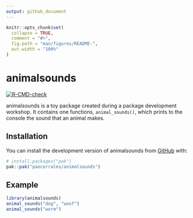 ```yaml
---
output: github_document
---
```


<!-- README.md is generated from README.Rmd. Please edit that file -->

```r
knitr::opts_chunk$set(
  collapse = TRUE,
  comment = "#>",
  fig.path = "man/figures/README-",
  out.width = "100%"
)
```

# animalsounds

<!-- badges: start -->
[![R-CMD-check](https://github.com/paocorrales/animalsounds/actions/workflows/R-CMD-check.yaml/badge.svg)](https://github.com/paocorrales/animalsounds/actions/workflows/R-CMD-check.yaml)
<!-- badges: end -->

animalsounds is a toy package created during a package development workshop.
It contains one functions, `animal_sounds()`, which prints to the console the sound that an animal makes.

## Installation

You can install the development version of animalsounds from [GitHub](https://github.com/) with:

``` r
# install.packages("pak")
pak::pak("paocorrales/animalsounds")
```

## Example

```r
library(animalsounds)
animal_sounds("dog", "woof")
animal_sounds("worm")
```

